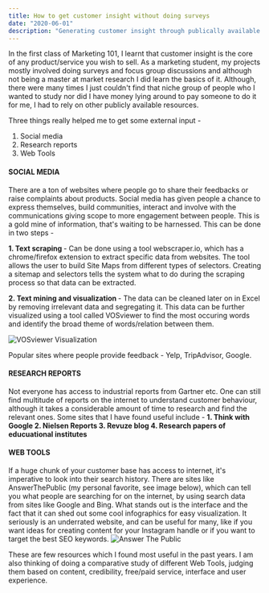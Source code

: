 ```yaml
---
title: How to get customer insight without doing surveys
date: "2020-06-01"
description: "Generating customer insight through publically available resources & tools"
---
```


In the first class of Marketing 101, I learnt that customer insight is the core of any product/service you wish to sell. As a marketing student, my projects mostly involved doing surveys and focus group discussions and although not being a master at market research I did learn the basics of it. Although, there were many times I just couldn't find that niche group of people who I wanted to study nor did I have money lying around to pay someone to do it for me, I had to rely on other publicly available resources.

Three things really helped me to get some external input - 
1. Social media 
2. Research reports
3. Web Tools

#### SOCIAL MEDIA

There are a ton of websites where people go to share their feedbacks or raise complaints about products. Social media has given people a chance to express themselves, build communities, interact and involve with the communications giving scope to more engagement between people. This is a gold mine of information, that's waiting to be harnessed. This can be done in two steps - 

<strong> 1. Text scraping </strong> - Can be done using a tool webscraper.io, which has a chrome/firefox extension to extract specific data from websites. The tool allows the user to build Site Maps from different types of selectors. Creating a sitemap and selectors tells the system what to do during the scraping process so that data can be extracted.

<strong> 2. Text mining and visualization </strong> - The data can be cleaned later on in Excel by removing irrelevant data and segregating it. This data can be further visualized using a tool called VOSviewer to find the most occuring words and identify the broad theme of words/relation between them.

![VOSviewer Visualization](./1.png)

Popular sites where people provide feedback - Yelp, TripAdvisor, Google.

#### RESEARCH REPORTS

Not everyone has access to industrial reports from Gartner etc. One can still find multitude of reports on the internet to understand customer behaviour, although it takes a considerable amount of time to research and find the relevant ones.
Some sites that I have found useful include - 
<strong> 1. Think with Google </strong>
<strong> 2. Nielsen Reports </strong>
<strong> 3. Revuze blog </strong>
<strong> 4. Research papers of educuational institutes </strong>
	

#### WEB TOOLS

If a huge chunk of your customer base has access to internet, it's imperative to look into their search history. There are sites like AnswerThePublic (my personal favorite, see image below), which can tell you what people are searching for on the internet, by using search data from sites like Google and Bing. What stands out is the interface and the fact that it can shed out some cool infographics for easy visualization. It seriously is an underrated website, and can be useful for many, like if you want ideas for creating content for your Instagram handle or if you want to target the best SEO keywords. 
![Answer The Public](./2.png)

These are few resources which I found most useful in the past years. I am also thinking of doing a comparative study of different Web Tools, judging them based on content, credibility, free/paid service, interface and user experience.
